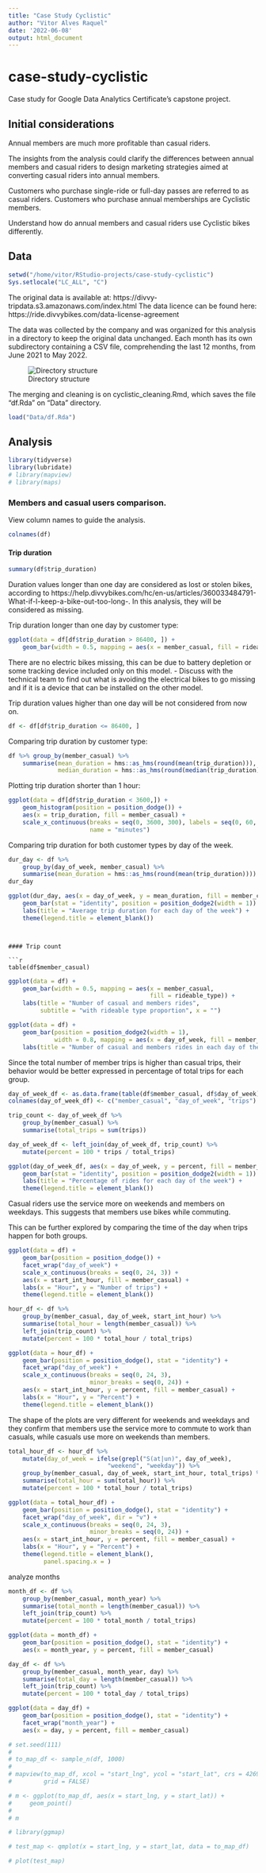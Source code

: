 ```yaml
---
title: "Case Study Cyclistic"
author: "Vitor Alves Raquel"
date: '2022-06-08'
output: html_document
---
```


# case-study-cyclistic

Case study for Google Data Analytics Certificate's capstone project.


## Initial considerations

Annual members are much more profitable than casual riders.

The insights from the analysis could clarify the differences between annual 
members and casual riders to design marketing strategies aimed at converting 
casual riders into annual members.

Customers who purchase single-ride or full-day passes are referred to as casual riders. Customers who purchase annual memberships are Cyclistic members.

Understand how do annual members and casual riders use Cyclistic bikes 
differently. 


## Data

```r
setwd("/home/vitor/RStudio-projects/case-study-cyclistic")
Sys.setlocale("LC_ALL", "C")
```


The original data is available at: https://divvy-tripdata.s3.amazonaws.com/index.html
The data licence can be found here: https://ride.divvybikes.com/data-license-agreement

The data was collected by the company and was organized for this analysis in a directory to keep the original data unchanged. Each month has its own subdirectory 
containing a CSV file, comprehending the last 12 months, from June 2021 to May 
2022.

![Directory structure](directory_structure.png)


The merging and cleaning is on cyclistic_cleaning.Rmd, which saves the file 
"df.Rda" on "Data" directory.

```r
load("Data/df.Rda")
```


## Analysis

```r
library(tidyverse)
library(lubridate)
# library(mapview)
# library(maps)
```


### Members and casual users comparison.

View column names to guide the analysis.

```r
colnames(df)
```

#### Trip duration

```r
summary(df$trip_duration)
```


Duration values longer than one day are considered as lost or stolen bikes, according to https://help.divvybikes.com/hc/en-us/articles/360033484791-What-if-I-keep-a-bike-out-too-long-. In this analysis, they will be considered as missing.

Trip duration longer than one day by customer type:

```r
ggplot(data = df[df$trip_duration > 86400, ]) +
    geom_bar(width = 0.5, mapping = aes(x = member_casual, fill = rideable_type))
```

There are no electric bikes missing, this can be due to battery depletion or 
some tracking device included only on this model.
- Discuss with the technical team to find out what is avoiding the electrical 
bikes to go missing and if it is a device that can be installed on the other 
model.

Trip duration values higher than one day will be not considered from now on.

```r
df <- df[df$trip_duration <= 86400, ]
```


Comparing trip duration by customer type:

```r
df %>% group_by(member_casual) %>% 
    summarise(mean_duration = hms::as_hms(round(mean(trip_duration))),
              median_duration = hms::as_hms(round(median(trip_duration))))
```
 
 Plotting trip duration shorter than 1 hour:
 
```r
ggplot(data = df[df$trip_duration < 3600,]) +
    geom_histogram(position = position_dodge()) +
    aes(x = trip_duration, fill = member_casual) +
    scale_x_continuous(breaks = seq(0, 3600, 300), labels = seq(0, 60, 5),
                       name = "minutes")
```

Comparing trip duration for both customer types by day of the week.

```r
dur_day <- df %>% 
    group_by(day_of_week, member_casual) %>% 
    summarise(mean_duration = hms::as_hms(round(mean(trip_duration))))
dur_day
```


```r
ggplot(dur_day, aes(x = day_of_week, y = mean_duration, fill = member_casual)) +
    geom_bar(stat = "identity", position = position_dodge2(width = 1)) +
    labs(title = "Average trip duration for each day of the week") +
    theme(legend.title = element_blank())
```
```


#### Trip count

```r
table(df$member_casual)
```


```r
ggplot(data = df) +
    geom_bar(width = 0.5, mapping = aes(x = member_casual,
                                        fill = rideable_type)) +
    labs(title = "Number of casual and members rides", 
         subtitle = "with rideable type proportion", x = "")
```


```r
ggplot(data = df) +
    geom_bar(position = position_dodge2(width = 1),
             width = 0.8, mapping = aes(x = day_of_week, fill = member_casual)) +
    labs(title = "Number of casual and members rides in each day of the week" )
```

Since the total number of member trips is higher than casual trips, their behavior 
would be better expressed in percentage of total trips for each group.

```r
day_of_week_df <- as.data.frame(table(df$member_casual, df$day_of_week))
colnames(day_of_week_df) <- c("member_casual", "day_of_week", "trips")

trip_count <- day_of_week_df %>% 
    group_by(member_casual) %>% 
    summarise(total_trips = sum(trips))

day_of_week_df <- left_join(day_of_week_df, trip_count) %>% 
    mutate(percent = 100 * trips / total_trips)
```

```r
ggplot(day_of_week_df, aes(x = day_of_week, y = percent, fill = member_casual)) +
    geom_bar(stat = "identity", position = position_dodge2(width = 1)) +
    labs(title = "Percentage of rides for each day of the week") +
    theme(legend.title = element_blank())
```

Casual riders use the service more on weekends and members on weekdays.
This suggests that members use bikes while commuting.

This can be further explored by comparing the time of the day when trips happen 
for both groups.

```r
ggplot(data = df) +
    geom_bar(position = position_dodge()) +
    facet_wrap("day_of_week") +
    scale_x_continuous(breaks = seq(0, 24, 3)) +
    aes(x = start_int_hour, fill = member_casual) +
    labs(x = "Hour", y = "Number of trips") +
    theme(legend.title = element_blank())
```

```r
hour_df <- df %>% 
    group_by(member_casual, day_of_week, start_int_hour) %>% 
    summarise(total_hour = length(member_casual)) %>% 
    left_join(trip_count) %>% 
    mutate(percent = 100 * total_hour / total_trips)
```

```r
ggplot(data = hour_df) +
    geom_bar(position = position_dodge(), stat = "identity") +
    facet_wrap("day_of_week") +
    scale_x_continuous(breaks = seq(0, 24, 3),
                       minor_breaks = seq(0, 24)) +
    aes(x = start_int_hour, y = percent, fill = member_casual) +
    labs(x = "Hour", y = "Percent") +
    theme(legend.title = element_blank())
```

The shape of the plots are very different for weekends and weekdays and they 
confirm that members use the service more to commute to work than casuals, while casuals use more on weekends than members.

<!-- create 2 plots, weekday and weekend, for better presentation -->

```r
total_hour_df <- hour_df %>% 
    mutate(day_of_week = ifelse(grepl("S(at|un)", day_of_week), 
                            "weekend", "weekday")) %>% 
    group_by(member_casual, day_of_week, start_int_hour, total_trips) %>% 
    summarise(total_hour = sum(total_hour)) %>% 
    mutate(percent = 100 * total_hour / total_trips)
```

```r
ggplot(data = total_hour_df) +
    geom_bar(position = position_dodge(), stat = "identity") +
    facet_wrap("day_of_week", dir = "v") +
    scale_x_continuous(breaks = seq(0, 24, 3),
                       minor_breaks = seq(0, 24)) +
    aes(x = start_int_hour, y = percent, fill = member_casual) +
    labs(x = "Hour", y = "Percent") +
    theme(legend.title = element_blank(),
          panel.spacing.x = )
```

analyze months

```r
month_df <- df %>% 
    group_by(member_casual, month_year) %>% 
    summarise(total_month = length(member_casual)) %>% 
    left_join(trip_count) %>% 
    mutate(percent = 100 * total_month / total_trips)
```

```r
ggplot(data = month_df) +
    geom_bar(position = position_dodge(), stat = "identity") +
    aes(x = month_year, y = percent, fill = member_casual)
```
 
```r
day_df <- df %>% 
    group_by(member_casual, month_year, day) %>% 
    summarise(total_day = length(member_casual)) %>% 
    left_join(trip_count) %>% 
    mutate(percent = 100 * total_day / total_trips)
```
 
```r
ggplot(data = day_df) +
    geom_bar(position = position_dodge(), stat = "identity") +
    facet_wrap("month_year") +
    aes(x = day, y = percent, fill = member_casual)
```






<!-- analyze geographical coordinates -->

```r
# set.seed(111)
# 
# to_map_df <- sample_n(df, 1000)
# 
# mapview(to_map_df, xcol = "start_lng", ycol = "start_lat", crs = 4269, 
#         grid = FALSE)

```

```r
# m <- ggplot(to_map_df, aes(x = start_lng, y = start_lat)) +
#     geom_point()
# 
# m
```

```r
# library(ggmap)
```

```r
# test_map <- qmplot(x = start_lng, y = start_lat, data = to_map_df)
```

```r
# plot(test_map)
```

